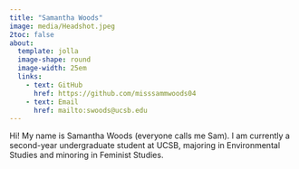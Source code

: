 ```yaml
---
title: "Samantha Woods"
image: media/Headshot.jpeg
2toc: false
about: 
  template: jolla
  image-shape: round
  image-width: 25em
  links:
    - text: GitHub
      href: https://github.com/misssammwoods04
    - text: Email
      href: mailto:swoods@ucsb.edu
---
```


Hi! My name is Samantha Woods (everyone calls me Sam). I am currently a second-year undergraduate student at UCSB, majoring in Environmental Studies and minoring in Feminist Studies.
